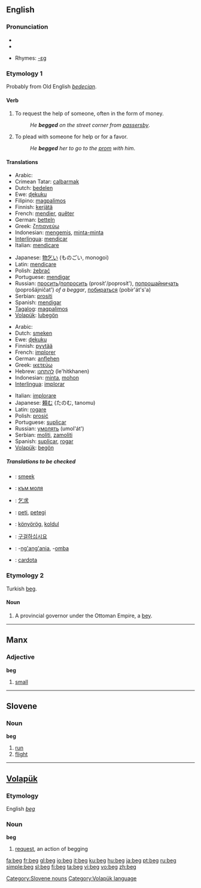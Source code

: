 {{wikipedia}}
==English==

===Pronunciation===
* {{IPA|/bɛg/}}
*{{audio|en-us-beg.ogg|Audio (US)}}

*Rhymes: [[Rhymes:English:-ɛɡ|-ɛɡ]]

===Etymology 1===
Probably from Old English ''[[bedecian]]''.

====Verb====
{{en-verb|beg|g|ed}}

# To request the help of someone, often in the form of money.
#:''He '''begged''' on the street corner from [[passersby]]''.
# To plead with someone for help or for a favor.
#:''He '''begged''' her to go to the [[prom]] with him''.

====Translations====
{{rfc-level|Translations at L3+ (AutoFormat would have corrected level of Translations)}}
{{trans-top|to request the help of someone, ask for money}}
*Arabic: {{ARchar|[[يستجدي]]}}
*Crimean Tatar: [[calbarmak]]
*Dutch: [[bedelen]]
*Ewe: [[ɖekuku]]
*Filipino: [[magpalimos]]
*Finnish: [[kerjätä]]
*French: [[mendier]], [[quêter]]
*German: [[betteln]]
*Greek: [[ζητιανεύω]]
*Indonesian: [[mengemis]], [[minta-minta]]
*[[Interlingua]]: [[mendicar]]
*Italian: [[mendicare]]
{{trans-mid}}
*Japanese: [[物乞い]] (ものごい, monogoi)
*Latin: [[mendicare]]
*Polish: [[żebrać]]
*Portuguese: [[mendigar]]
*Russian: [[просить]]/[[попросить]] (prosít'/poprosít'), [[попрошайничать]] (poprošájničat') ''of a beggar'', [[побираться]] (pobir'át's'a)
*Serbian: [[prositi]]
*Spanish: [[mendigar]]
*[[Tagalog]]: [[magpalimos]]
*[[Volapük]]: [[lubegön]]
{{trans-bottom}}

{{trans-top|to supplicate, to plead with someone for help}}
*Arabic: {{ARchar|[[يتوسل]]}}
*Dutch: [[smeken]]
*Ewe: [[ɖekuku]]
*Finnish: [[pyytää]]
*French: [[implorer]]
*German: [[anflehen]]
*Greek: [[ικετεύω]]
*Hebrew: [[להתחנן]] (le'hitkhanen)
*Indonesian: [[minta]], [[mohon]]
*[[Interlingua]]: [[implorar]]
{{trans-mid}}
*Italian: [[implorare]]
*Japanese: [[頼む]] (たのむ, tanomu)
*Latin: [[rogare]]
*Polish: [[prosić]]
*Portuguese: [[suplicar]]
*Russian: [[умолять]] (umol'át')
*Serbian: [[moliti]], [[zamoliti]]
*Spanish: [[suplicar]], [[rogar]]
*[[Volapük]]: [[begön]]
{{trans-bottom}}

=====Translations to be checked=====
{{checktrans}}
*{{ttbc|Afrikaans}}: [[smeek]]
*{{ttbc|Bulgarian}}: [[към моля]]
*{{ttbc|Chinese}}: [[乞求]]
*{{ttbc|Esperanto}}: [[peti]], [[petegi]]
*{{ttbc|Hungarian}}: [[könyörög]], [[koldul]]
*{{ttbc|Korean}}: [[구걸하십시요]]
*{{ttbc|Swahili}}: -[[ng'ang'ania]], -[[omba]]
*{{ttbc|Welsh}}: [[cardota]]

===Etymology 2===
Turkish [[beg#Turkish|beg]].

====Noun====
{{en-noun}}

# A provincial governor under the Ottoman Empire, a [[bey]].

----

==Manx==

===Adjective===
'''beg'''

# [[small]]

----

==Slovene==

===Noun===
'''beg''' {{m}}

# [[run]]
# [[flight]]

[[Category:Slovene nouns]]

----

==[[Volapük]]==

===Etymology===
English ''[[beg]]''

===Noun===
'''beg'''

# [[request]], an action of begging

[[Category:Volapük language]]

[[fa:beg]]
[[fr:beg]]
[[gl:beg]]
[[io:beg]]
[[it:beg]]
[[ku:beg]]
[[hu:beg]]
[[ja:beg]]
[[pt:beg]]
[[ru:beg]]
[[simple:beg]]
[[sl:beg]]
[[fi:beg]]
[[ta:beg]]
[[vi:beg]]
[[vo:beg]]
[[zh:beg]]